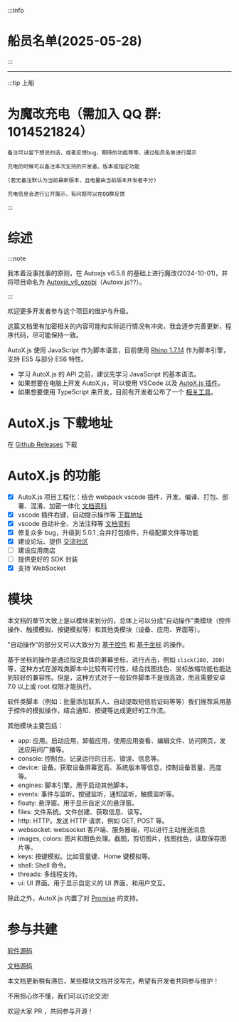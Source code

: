 
:::info

# 船员名单(2025-05-28)

<CrewCard avatar={github_59283369} nickname="zryyoung (开发者)" comment="" />
<CrewCard avatar={qq_1065282365} nickname="Enter" comment="支持魔改666" />
<CrewCard avatar={qq_30050163} nickname="玲希" comment="几位辛苦啦" />
<CrewCard avatar={qq_934741802} nickname="R" comment="我也要上船" />
<CrewCard avatar={qq_1277295} nickname="L. (开发者)" comment="" />
<CrewCard avatar={qq_2942504702} nickname="少年游" comment="加油特种兵，虽然我还没用上，但是我很看好you" />
<CrewCard avatar={qq_1659809758} nickname="龙雨溪 (autox-super-kit) (开发者)" comment="" />
<CrewCard avatar={qq_1494704886} nickname="BMX (开发者)" comment="" />
<CrewCard avatar={qq_1027113568} nickname="ozobi (开发者)" comment="无需多盐" />

:::

---

:::tip 上船

# 为魔改充电（需加入 QQ 群: 1014521824）

    备注可以留下想说的话，或者反馈bug，期待的功能等等，通过船员名单进行展示

    充电的时候可以备注本次支持的开发者、版本或指定功能

    (若无备注默认为当前最新版本，且电量由当前版本开发者平分)

    充电信息会进行公开展示，有问题可以在QQ群反馈

:::

# 综述

:::note

我本着没事找事的原则，在 Autoxjs v6.5.8 的基础上进行魔改(2024-10-01)，并将项目命名为 [Autoxjs_v6_ozobi](https://github.com/ozobiozobi/Autoxjs_v6_ozobi)（Autoxx.js??）。

:::

欢迎更多开发者参与这个项目的维护与升级。

这篇文档里有加密相关的内容可能和实际运行情况有冲突，我会逐步完善更新，程序代码，尽可能保持一致。

AutoX.js 使用 JavaScript 作为脚本语言，目前使用 [Rhino 1.7.14](https://github.com/mozilla/rhino) 作为脚本引擎，支持 ES5 与部分 ES6 特性。

-   学习 AutoX.js 的 API 之前，建议先学习 JavaScript 的基本语法。
-   如果想要在电脑上开发 AutoX.js，可以使用 VSCode 以及 [AutoX.js 插件](https://github.com/ozobiozobi/Auto.js-VSCode-Extension/releases/tag/1.110.2)。
-   如果想要使用 TypeScript 来开发，目前有开发者公布了一个 [相关工具](https://github.com/pboymt/autojs-dev)。

# AutoX.js 下载地址

在 [Github Releases](https://github.com/ozobiozobi/Autoxjs_v6_ozobi/releases) 下载

# AutoX.js 的功能

-   [x] AutoX.js 项目工程化：结合 webpack vscode 插件，开发、编译、打包、部署、混淆、加密一体化 [文档资料](https://github.com/kkevsekk1/webpack-autojs)
-   [x] vscode 插件右键，自动提示操作等 [下载地址](https://marketplace.visualstudio.com/items?itemName=aaroncheng.auto-js-vsce-fixed)
-   [x] vscode 自动补全、方法注释等 [文档资料](https://github.com/kkevsekk1/webpack-autojs)
-   [x] 修复众多 bug，升级到 5.0.1 ,合并打包插件，升级配置文件等功能
-   [x] 建设论坛、提供 [交流社区](http://www.autoxjs.com/)
-   [ ] 建设应用商店
-   [ ] 提供更好的 SDK 封装
-   [x] 支持 WebSocket

# 模块

本文档的章节大致上是以模块来划分的，总体上可以分成"自动操作"类模块（控件操作、触摸模拟、按键模拟等）和其他类模块（设备、应用、界面等）。

"自动操作"的部分又可以大致分为 [基于控件](doc/基础/widgetsBasedAutomation/about) 和 [基于坐标](doc/基础/coordinatesBasedAutomation/about) 的操作。

基于坐标的操作是通过指定具体的屏幕坐标，进行点击，例如 `click(100, 200)` 等，这种方式在游戏类脚本中比较有可行性，结合找图找色、坐标放缩功能也能达到较好的兼容性。但是，这种方式对于一般软件脚本不是很高效，而且需要安卓 7.0 以上或 root 权限才能执行。

软件类脚本（例如：批量添加联系人、自动提取短信验证码等等）我们推荐采用基于控件的模拟操作，结合通知、按键等达成更好的工作流。

其他模块主要包括：

-   app: 应用。启动应用，卸载应用，使用应用查看、编辑文件、访问网页，发送应用间广播等。
-   console: 控制台。记录运行的日志、错误、信息等。
-   device: 设备。获取设备屏幕宽高、系统版本等信息，控制设备音量、亮度等。
-   engines: 脚本引擎。用于启动其他脚本。
-   events: 事件与监听。按键监听，通知监听，触摸监听等。
-   floaty: 悬浮窗。用于显示自定义的悬浮窗。
-   files: 文件系统。文件创建、获取信息、读写。
-   http: HTTP。发送 HTTP 请求，例如 GET, POST 等。
-   websocket: websocket 客户端、服务器端，可以进行主动推送消息
-   images, colors: 图片和图色处理。截图，剪切图片，找图找色，读取保存图片等。
-   keys: 按键模拟。比如音量键、Home 键模拟等。
-   shell: Shell 命令。
-   threads: 多线程支持。
-   ui: UI 界面。用于显示自定义的 UI 界面，和用户交互。

除此之外，AutoX.js 内置了对 [Promise](https://developer.mozilla.org/zh-CN/docs/Web/JavaScript/Reference/Global_Objects/Promise) 的支持。

# 参与共建

[软件源码](https://github.com/ozobiozobi/Autoxjs_v6_ozobi)

[文档源码](https://github.com/ozobiozobi/Autox_ozobi_Docs)

本文档更新稍有滞后，某些模块文档并没写完，希望有开发者共同参与维护！

不用担心你不懂，我们可以讨论交流!

欢迎大家 PR ，共同参与开源！
